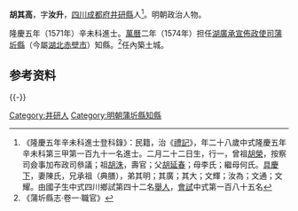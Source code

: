 {{明清人物信息框
| 姓名 = 胡其高
| 原名 =
| 圖片名稱= 
| 圖片大小 =
| 圖片說明 = 
| 最高職務 = 湖廣蒲圻縣知縣
| 國家 = 大明 
| 爵位 =
| 籍貫 = [[四川|四川]][[成都府|成都府]][[井研縣|井研縣]]
| 族裔 = 
| 字號 = 
| 諡號 =
| 出生日期 = 二月二十二日
| 出生地點 =
| 逝世日期 = 卒年不詳 
| 逝世地點 =
| 墓葬 =
| 配偶 = 陳氏
| 親屬 = 曾祖[[胡榮|胡榮]]，祖[[胡洙|胡洙]]<br>父[[胡延春|胡延春]]，母李氏；繼母何氏
| 出身 =
* 隆慶五年辛未科同進士出身
| 經歷 =
| 著作 =  
}}
'''胡其高'''{{BD|1544年||？年||}}，字'''汝升'''，[[四川|四川]][[成都府|成都府]][[井研縣|井研縣]]人<ref>《隆慶五年辛未科進士登科錄》：民籍，治《[[禮記|禮記]]》，年二十八歲中式隆慶五年辛未科第三甲第一百九十一名進士。二月二十二日生，行一，曾祖[[胡榮|胡榮]]，按察司僉事加布政司叅議；祖[[胡洙|胡洙]]，壽官；父[[胡延春|胡延春]]；母李氏；繼母何氏。[[具慶下|具慶下]]，妻陳氏，兄承祖（典膳），弟其明；其廣；其大；文輝；汝為；文通；文耀。由國子生中式四川鄉試第四十二名[[舉人|舉人]]，[[會試|會試]]中式第一百八十五名</ref>。明朝政治人物。

隆慶五年（1571年）辛未科進士。[[萬曆|萬曆]]二年（1574年）担任[[湖廣承宣佈政使司|湖廣承宣佈政使司]][[蒲圻縣|蒲圻縣]]（今屬[[湖北|湖北]][[赤壁市|赤壁市]]）知縣。<ref>《蒲圻縣志·卷一·職官》</ref>任內築土城。

== 参考资料 ==
{{reflist}}

{{-}}
{{start box}}
{{s-off}}
{{succession box|[[周逵|周逵]]|[[王三宅|王三宅]]|[[湖廣承宣佈政使司|湖廣]][[蒲圻縣|蒲圻縣]][[蒲圻縣知縣列表|知縣]]|<small>[[萬曆|萬曆]]二年（1574年）上任</small>}}
{{end box}}

{{隆慶五年辛未科殿试金榜}}

{{Authority control}}

{{DEFAULTSORT:Hu胡}}
[[Category:井研人|Category:井研人]]
[[Category:明朝蒲圻縣知縣|Category:明朝蒲圻縣知縣]]


{{明朝人物小作品}}